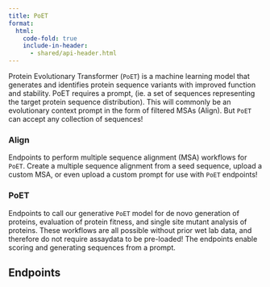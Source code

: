 ```yaml
---
title: PoET
format:
  html:
    code-fold: true
    include-in-header: 
      - shared/api-header.html
---
```


Protein Evolutionary Transformer (`PoET`) is a machine learning model that generates and identifies protein sequence variants with improved function and stability. PoET requires a prompt, (ie. a set of sequences representing the target protein sequence distribution). This will commonly be an evolutionary context prompt in the form of filtered MSAs (Align). But `PoET` can accept any collection of sequences!

### Align
Endpoints to perform multiple sequence alignment (MSA) workflows for `PoET`. Create a multiple sequence alignment from a seed sequence, upload a custom MSA, or even upload a custom prompt for use with `PoET` endpoints!

### PoET

Endpoints to call our generative `PoET` model for de novo generation of proteins, evaluation of protein fitness, and single site mutant analysis of proteins. These workflows are all possible without prior wet lab data, and therefore do not require assaydata to be pre-loaded! The endpoints enable scoring and generating sequences from a prompt. 

## Endpoints




```{=html}
  <script type="module">
    import getSwaggerJson from "./js/getSwaggerJson.js"
    import addSwaggerEndpointsToTOC from './js/addSwaggerEndpointsToTOC.js'

    window.onload = async function() {
      // get swagerSpecs manipulated 
      const swagerSpecs = await getSwaggerJson('poet');
      
      const ui = SwaggerUIBundle({
        spec: swagerSpecs,
        dom_id: "#swagger-ui",
        config: {
          deepLinking: true,
          tagsSorter: "alpha",
          docExpansion: "list",
        },
        requestInterceptor: (request) => {
          const requestPath = request.url.split('/').slice(3).join('/')
          if (!request.url.includes("openapi.json")) {
            request.url = "https://dev.api.openprotein.ai/" + requestPath
          }
          request.headers['Access-Control-Allow-Headers'] = '*';
          return request;
        },
      })
      addSwaggerEndpointsToTOC(2);
    };
  </script>
  <link rel="stylesheet" href="css/swagger-ui.css">
  <div id="swagger-ui"></div>
```
